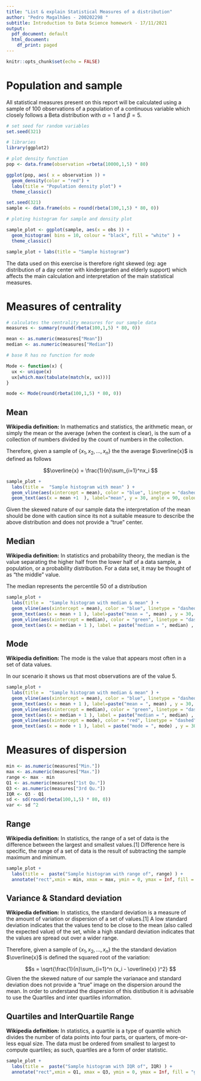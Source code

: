 ```yaml
---
title: "List & explain Statistical Measures of a distribution"
author: "Pedro Magalhães - 200202298 "
subtitle: Introduction to Data Science homework - 17/11/2021
output:
  pdf_document: default
  html_document:
    df_print: paged
---
```


```r
knitr::opts_chunk$set(echo = FALSE)

```

# Population and sample 

All statistical measures present on this report will be calculated using a sample of 100 observations of a population of a continuous variable which closely follows a Beta distribution  with $\alpha = 1$ and $\beta = 5$.


```r
# set seed for random variables
set.seed(321)

# libraries
library(ggplot2)

# plot density function
pop <- data.frame(observation =rbeta(10000,1,5) * 80)

ggplot(pop, aes( x = observation )) + 
  geom_density(color = "red") +
  labs(title = "Population density plot") +
  theme_classic()

```

```r
set.seed(321)
sample <- data.frame(obs = round(rbeta(100,1,5) * 80, 0))

# ploting histogram for sample and density plot

sample_plot <- ggplot(sample, aes(x = obs )) +
  geom_histogram( bins = 10, colour = "black", fill = "white" ) +
  theme_classic() 

sample_plot + labs(title = "Sample histogram")

```

The data used on this exercise is therefore right skewed (eg: age distribution of a day center with kindergarden and elderly support) which affects the main calculation and interpretation of the main statistical measures.

# Measures of centrality

```r
# calculates the centrality measures for our sample data
measures <- summary(round(rbeta(100,1,5) * 80, 0))

mean <- as.numeric(measures["Mean"])
median <- as.numeric(measures["Median"])

# base R has no function for mode

Mode <- function(x) {
  ux <- unique(x)
  ux[which.max(tabulate(match(x, ux)))]
}

mode <- Mode(round(rbeta(100,1,5) * 80, 0))

```


## Mean

**Wikipedia definition:** In mathematics and statistics, the arithmetic mean, or simply the mean or the average (when the context is clear), is the sum of a collection of numbers divided by the count of numbers in the collection.

Therefore, given a sample of $\{x_1, x_2, ..., x_n \}$ the the average $\overline{x}$ is defined as follows

$$\overline{x} = \frac{1}{n}\sum_{i=1}^nx_i $$


```r
sample_plot +
  labs(title =  "Sample histogram with mean" ) +
  geom_vline(aes(xintercept = mean), color = "blue", linetype = "dashed", size = 1) +
  geom_text(aes(x = mean +1  ), label="mean", y = 30, angle = 90, colour = "blue")

```
Given the skewed nature of our sample data the interpretation of the mean should be done with caution since its not a suitable measure to describe the above distribution and does not provide a "true" center.

## Median

**Wikipedia definition:** In statistics and probability theory, the median is the value separating the higher half from the lower half of a data sample, a population, or a probability distribution. For a data set, it may be thought of as "the middle" value. 

The median represents the percentile 50 of a distribution


```r

sample_plot +
  labs(title =  "Sample histogram with median & mean" ) +
  geom_vline(aes(xintercept = mean), color = "blue", linetype = "dashed", size = 1) +
  geom_text(aes(x = mean + 1 ), label=paste("mean = ", mean) , y = 30, angle = 90, colour = "blue") +
  geom_vline(aes(xintercept = median), color = "green", linetype = "dashed", size = 1) +
  geom_text(aes(x = median + 1 ), label = paste("median = ", median) , y = 30, angle = 90, colour = "green")

```

## Mode

**Wikipedia definition:** The mode is the value that appears most often in a set of data values. 

In our scenario it shows us that most observations are of the value 5.

```r

sample_plot +
  labs(title =  "Sample histogram with median & mean" ) +
  geom_vline(aes(xintercept = mean), color = "blue", linetype = "dashed", size = 1) +
  geom_text(aes(x = mean + 1 ), label=paste("mean = ", mean) , y = 30, angle = 90, colour = "blue") +
  geom_vline(aes(xintercept = median), color = "green", linetype = "dashed", size = 1) +
  geom_text(aes(x = median + 1 ), label = paste("median = ", median) , y = 30, angle = 90, colour = "green") +
  geom_vline(aes(xintercept = mode), color = "red", linetype = "dashed", size = 1) +
  geom_text(aes(x = mode + 1 ), label = paste("mode = ", mode) , y = 30, angle = 90, colour = "red")

```


# Measures of dispersion

```r
min <- as.numeric(measures["Min."])
max <- as.numeric(measures["Max."])
range <- max - min
Q1 <- as.numeric(measures["1st Qu."])
Q3 <- as.numeric(measures["3rd Qu."])
IQR <- Q3 - Q1
sd <- sd(round(rbeta(100,1,5) * 80, 0))
var <- sd ^2

```


## Range

**Wikipedia definition:** In statistics, the range of a set of data is the difference between the largest and smallest values.[1] Difference here is specific, the range of a set of data is the result of subtracting the sample maximum and minimum.

```r
sample_plot +
  labs(title =  paste("Sample histogram with range of", range) ) +
  annotate("rect",xmin = min, xmax = max, ymin = 0, ymax = Inf, fill = "red", alpha = 0.2)
```


## Variance & Standard deviation

**Wikipedia definition:** In statistics, the standard deviation is a measure of the amount of variation or dispersion of a set of values.[1] A low standard deviation indicates that the values tend to be close to the mean (also called the expected value) of the set, while a high standard deviation indicates that the values are spread out over a wider range.

Therefore, given a sample of $\{x_1, x_2, ..., x_n \}$ the the standard deviation $\overline{x}$ is defined the squared root of the variation:

$$s = \sqrt{\frac{1}{n}\sum_{i=1}^n (x_i - \overline{x} )^2}  $$
Given the the skewed nature of our sample the varianace and standard deviation does not provide a "true" image on the dispersion around the mean. In order to understand the dispersion of this distibution it is advisable to use the Quartiles and inter quartiles information.


## Quartiles and InterQuartile Range

**Wikipedia definition:**  In statistics, a quartile is a type of quantile which divides the number of data points into four parts, or quarters, of more-or-less equal size. The data must be ordered from smallest to largest to compute quartiles; as such, quartiles are a form of order statistic.

```r
sample_plot +
  labs(title =  paste("Sample histogram with IQR of", IQR) ) +
  annotate("rect",xmin = Q1, xmax = Q3, ymin = 0, ymax = Inf, fill = "green", alpha = 0.2)
```
